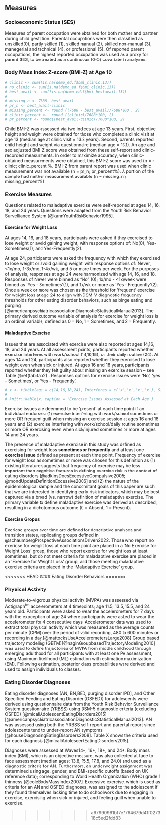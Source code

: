 
## Measures

### Socioeconomic Status (SES)

Measures of parent occupation were obtained for both mother and partner during child gestation. Parental occupations were then classified as unskilled(0), partly skilled (1), skilled manual (2), skilled non-manual (3), manegerial and technical (4), or professional (5). Of reported parent occupations, the highest reported occupation was used as a proxy for parent SES, to be treated as a continuous (0-5) covariate in analyses.


### Body Mass Index Z-score (BMI-Z) at Age 10

```r
# clinic <- sum(!is.na(demo_ed.f$bmi_clinic.13))
# no_clinic <- sum(is.na(demo_ed.f$bmi_clinic.13))
# best_avail <- sum(!is.na(demo_ed.f$bmi_bestavail.13))
# 
# missing_n <- 7688- best_avail
# pr_n <- best_avail-clinic
# missing_percent <- round ((7688 - best_avail)/7688*100 , 2)
# clinic_percent <-  round ((clinic)/7688*100, 2)
# pr_percent <- round((best_avail-clinic)/7688*100, 2)

```

Child BMI-Z was assessed via two indices at age 13 years. First, objective height and weight were obtained for those who completed a clinic visit at age 13 (median age at clinic visit = 13.8 years). Second, parents reported child height and weight via questionnaire (median age = 13.1). An age and sex adjusted BMI-Z score was obtained from these self-report and clinic-recorded measurments. In order to maximize accuracy, when clinic-obtained measurements were obtained, this BMI-Z score was used (n = r clinic;  clinic_percent %. BMI-Z from parent report was used when clinic measurement was not available (n = pr_n;  pr_percent%). A portion of the sample had neither measurement available (n = missing_n`; missing_percent%)

### Exercise Measures

Questions related to maladaptive exercise were self-reported at ages 14, 16, 18, and 24 years. Questions were adapted from the Youth Risk Behavior Survelliance System [@kannYouthRiskBehavior1995].

#### Exercise for Weight Loss

At ages 14, 16, and 18 years, participants were asked if they exercised to lose weight or avoid gaining weight, with response options of: No(0), Yes-Sometimes(1), and Yes-Frequently(2).

At age 24, participants were asked the frequency with which they exercised to lose weight or avoid gaining weight, with response options of: Never, \<1x/mo, 1-3x/mo, 1-4x/wk, and 5 or more times per week. For the purposes of analysis, responses at age 24 were harmonized with age 14, 16, and 18. Responses of Never were binned as "No" (0); 1x/mo - <1x/week were binned as 'Yes - Sometimes'(1), and 1x/wk or more as 'Yes - Frequently'(2). Once a week or more was chosen as the threshold for 'frequent' exercise for weight loss at age 24 to align with DSM-V diagnostic frequency thresholds for other eating disorder behaviors, such as binge eating and purging [@americanpsychiatricassociationDiagnosticStatisticalManual2013]. The primary derived outcome variable of analysis for exercise for weight loss is an ordinal variable, defined as 0 = No, 1 = Sometimes, and 2 = Frequently. 

#### Maladaptive Exercise

Issues that are associated with exercise were also reported at ages 14,16, 18, and 24 years. At all assessment points, participants reported whether exercise interferes with work/school (14,16,18), or their daily routine (24). At ages 14 and 24, participants also reported whether they exercised to lose weight even when sick or injured. At ages 16 and 18 years, participants reported whether they felt guilty about missing an exercise session -- see Table \@ref(tab:tab2) .  Responses options for exercise issues were 'No', 'yes - Sometimes', or 'Yes - Frequently'. 

```r
# x <- tibble(age = c(14,16,18,24), Interferes = c('x','x','x','x'), Sick_Injured = c('x',' ',' ', 'x'), Guilt = c('' ,'x','x', '')) 
# 
# knitr::kable(x, caption = 'Exercise Issues Assessed at Each Age')
```

Exercise issues are deemmed to be 'present' at each time point if an individual endorses: (1) exercise interfering with work/school sometimes or more OR frequent guilt when missing an exercise session at ages 16 and 18 years and (2) exercise interfering with work/school/daily routine sometimes or more OR exercising even when sick/injured sometimes or more at ages 14 and 24 years. 

The presence of maladaptive exercise in this study was defined as exercising for weight loss **sometimes or frequently** and at least one **exercise issue** defined as  present at each time point. Frequency of exercise for weight loss as sometimes or more was chosen for this definition as (1) existing literature suggests that frequency of exercise may be less important than cognitive features in defining exercise risk in the context of eating disorders [@adkinsDoesExcessiveCompulsive2005; @mondUpdateDefinitionExcessive2006] and (2) the nature of the epidemiological sample and the concomitant goals of this paper are such that we are interested in identifying early risk indicators, which may be best captured via a broad (vs. narrow) definition of maladaptive exercise. The primary variable to define maladaptive exercise was derived as described, resulting in a dichotomous outcome (0 = Absent, 1 = Present). 


#### Exercise Gropus

Exericse groups over time are defined for descriptive analyses and transition states, replicating groups defined in @schaumbergProspectiveAssociationsDriven2022. Those who report no exericse for weight loss at each time point are placed in a 'No Exercise for Weight Loss' group, those who report exercise for weight loss at least sometimes, but do not meet criteria for maladaptive exercise are placed in an 'Exercise for Weight Loss' group, and those meeting maladaptive exercise criteria are placed in the 'Maladaptive Exercise' group.

<<<<<<< HEAD
#### Eating Disorder Behaviors
=======

### Physical Activity 

Moderate-to-vigorous physical activity (MVPA) was assessed via Actigraph^tm^ accelerometers at 4 timepoints; age 11.5, 13.5, 15.5, and 24 years old. Participants were asked to wear the accelerometers for 7 days with the expception of age 24 where participants were asked to wear the accelerometer for 4 consecutive days.  Accelerometer data was used to extract total physical activity which was measured as the average counts per minute (CPM) over the period of valid recording, 480 to 600 minutes or recording in a day.[@mattocksUseAccelerometersLarge2008] Group based trajectory modeling (GBTM)[@naginGroupbasedTrajectoryModeling2010] was used to define trajectories of MVPA from middle childhood through emerging adulthood for all participants with at least one PA assessment, using Maximum likelihood (ML) estimation with estimation maximization (EM). Following estimation, posterior class probabilities were derived and used to assign individuals to classes.

### Eating Disorder Diagnoses

Eating disorder diagnoses (AN, BN,BED, purging disorder [PD], and Other Specified Feeding and Eating Disorder (OSFED)) for adolescents were derived using questionnaire data from the Youth Risk Behavior Surveillance System questionnaire (YRBSS) using DSM-5 diagnostic criteria (excluding OSFED) [@micaliAdolescentEatingDisorders2015][@americanpsychiatricassociationDiagnosticStatisticalManual2013]. AN was assessed using both the YRBSS self-report and parental report since adolescents tend to under-report AN symptoms [@houseDiagnosingEatingDisorders2008]. Table X shows the criteria used for each diagnosis [@micaliAdolescentEatingDisorders2015]. 

Diagnoses were assessed at Waves14+, 16+, 18+, and 24+. Body mass index (BMI), which is an objective measure, was also collected at face to face assessment (median ages: 13.8, 15.5, 17.8, and 24.0) and used as a diagnostic criteria for AN. Furthermore, an underweight assignment was determined using age, gender, and BMI-specific cutoffs (based on UK reference data); corresponding to World Health Organization (WHO) grade 1 thinness [@coleBodyMassIndex2007]. Excessive exercise, which is used as criteria for an AN and OSFED diagnoses, was assigned to the adolescent if they found themselves lacking time to do schoolwork due to engaging in exercise, exercising when sick or injured, and feeling guilt when unable to exercise. 

>>>>>>> a67990961bf7e7764679d41f027318c5ed2fdd83

